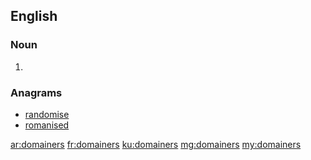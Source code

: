 ==English==

===Noun===
{{head|en}}

# {{plural of|domainer}}

===Anagrams===
* [[randomise#English|randomise]]
* [[romanised#English|romanised]]

[[ar:domainers]]
[[fr:domainers]]
[[ku:domainers]]
[[mg:domainers]]
[[my:domainers]]